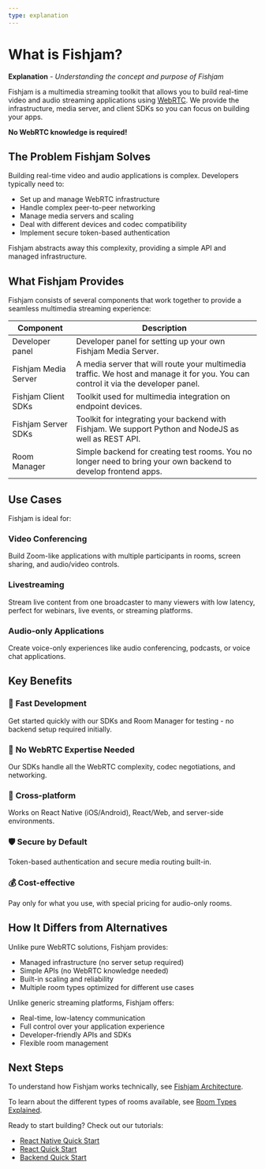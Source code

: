 ```yaml
---
type: explanation
---
```


# What is Fishjam?

**Explanation** - *Understanding the concept and purpose of Fishjam*

Fishjam is a multimedia streaming toolkit that allows you to build real-time video and audio streaming applications using [WebRTC](https://developer.mozilla.org/en-US/docs/Web/API/WebRTC_API).
We provide the infrastructure, media server, and client SDKs so you can focus on building your apps.

**No WebRTC knowledge is required!**

## The Problem Fishjam Solves

Building real-time video and audio applications is complex. Developers typically need to:

- Set up and manage WebRTC infrastructure
- Handle complex peer-to-peer networking 
- Manage media servers and scaling
- Deal with different devices and codec compatibility
- Implement secure token-based authentication

Fishjam abstracts away this complexity, providing a simple API and managed infrastructure.

## What Fishjam Provides

Fishjam consists of several components that work together to provide a seamless multimedia streaming experience:

| Component            | Description                                                                                                                        |
| -------------------- | ---------------------------------------------------------------------------------------------------------------------------------- |
| Developer panel      | Developer panel for setting up your own Fishjam Media Server.                                                                      |
| Fishjam Media Server | A media server that will route your multimedia traffic. We host and manage it for you. You can control it via the developer panel. |
| Fishjam Client SDKs  | Toolkit used for multimedia integration on endpoint devices.                                                                       |
| Fishjam Server SDKs  | Toolkit for integrating your backend with Fishjam. We support Python and NodeJS as well as REST API.                               |
| Room Manager         | Simple backend for creating test rooms. You no longer need to bring your own backend to develop frontend apps.                     |

## Use Cases

Fishjam is ideal for:

### Video Conferencing
Build Zoom-like applications with multiple participants in rooms, screen sharing, and audio/video controls.

### Livestreaming  
Stream live content from one broadcaster to many viewers with low latency, perfect for webinars, live events, or streaming platforms.

### Audio-only Applications
Create voice-only experiences like audio conferencing, podcasts, or voice chat applications.

## Key Benefits

### 🚀 **Fast Development**
Get started quickly with our SDKs and Room Manager for testing - no backend setup required initially.

### 🔧 **No WebRTC Expertise Needed**  
Our SDKs handle all the WebRTC complexity, codec negotiations, and networking.

### 📱 **Cross-platform**
Works on React Native (iOS/Android), React/Web, and server-side environments.

### 🛡️ **Secure by Default**
Token-based authentication and secure media routing built-in.

### 💰 **Cost-effective**
Pay only for what you use, with special pricing for audio-only rooms.

## How It Differs from Alternatives

Unlike pure WebRTC solutions, Fishjam provides:
- Managed infrastructure (no server setup required)
- Simple APIs (no WebRTC knowledge needed)  
- Built-in scaling and reliability
- Multiple room types optimized for different use cases

Unlike generic streaming platforms, Fishjam offers:
- Real-time, low-latency communication
- Full control over your application experience
- Developer-friendly APIs and SDKs
- Flexible room management

## Next Steps

To understand how Fishjam works technically, see [Fishjam Architecture](/explanation/architecture).

To learn about the different types of rooms available, see [Room Types Explained](/explanation/room-types).

Ready to start building? Check out our tutorials:
- [React Native Quick Start](/tutorials/react-native-quick-start)
- [React Quick Start](/tutorials/react-quick-start)  
- [Backend Quick Start](/tutorials/backend-quick-start) 